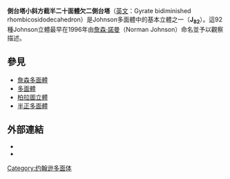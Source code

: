 {{noteTA
|1=zh-hans:约翰逊; zh-hant:詹森;
}}
{{Infobox_Polyhedron with net | Image_File=gyrate_bidiminished_rhombicosidodecahedron.png 
  | Polyhedron_Type=[[詹森多面體|詹森多面體]]<br/>[[小斜方截半二十面體欠二側帳塔|J<sub>81</sub>]] -''' J<sub>82</sub>''' - [[小斜方截半二十面體欠三側帳塔|J<sub>83</sub>]] 
  | Face_List= [[三角形|三角形]]×10 <br> [[正方形|正方形]]×20 <br> [[五邊形|五邊形]]×10 <br> [[十邊形|十邊形]]×2 
  | Face_Count=42
  | Edge_Count=90 
  | Vertex_Count=50 
  | Symmetry_Group=[[Cs群|''C<sub>s</sub>''群]]
  | Vertex_List=10.2(4.5.10) <br> 5x2(3.4<sup>2</sup>.5) <br> 4+8.2(3.4.5.4) 
  | Dual=-
  | Property_List=[[凸集|凸多面體]]
  | Net_Image_File=Johnson solid 82 net.png
}}
'''側台塔小斜方截半二十面體欠二側台塔'''（[[英文|英文]]：Gyrate bidiminished rhombicosidodecahedron）是Johnson多面體中的基本立體之一（'''J<sub>82</sub>'''）。這92種Johnson立體最早在1996年由[[詹森·諾曼|詹森·諾曼]]（Norman Johnson）命名並予以觀察描述。

==參見==
* [[詹森多面體|詹森多面體]]
* [[多面體|多面體]]
* [[柏拉圖立體|柏拉圖立體]]
* [[半正多面體|半正多面體]]

==外部連結==
* {{MathWorld | urlname=JohnsonSolid | title=Johnson Solid}}
* {{MathWorld | urlname=Sphenocorona  | title=Gyrate bidiminished rhombicosidodecahedron}}

{{Polyhedron-stub}}
[[Category:约翰逊多面体|Category:约翰逊多面体]]